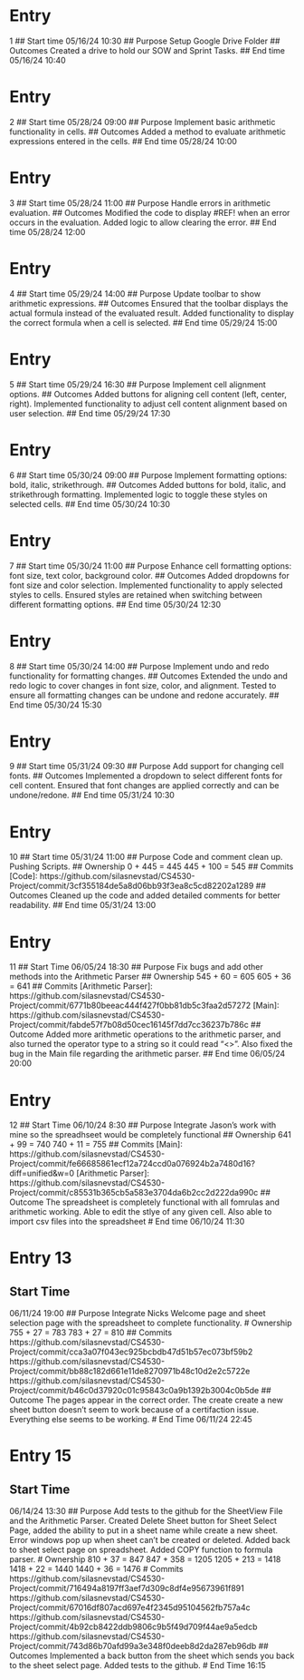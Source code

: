 # Entry
1
## Start time
05/16/24 10:30
## Purpose
Setup Google Drive Folder
## Outcomes
Created a drive to hold our SOW and Sprint Tasks.
## End time
05/16/24 10:40

# Entry
2
## Start time
05/28/24 09:00
## Purpose
Implement basic arithmetic functionality in cells.
## Outcomes
Added a method to evaluate arithmetic expressions entered in the cells.
## End time
05/28/24 10:00

# Entry
3
## Start time
05/28/24 11:00
## Purpose
Handle errors in arithmetic evaluation.
## Outcomes
Modified the code to display #REF! when an error occurs in the evaluation. Added logic to allow clearing the error.
## End time
05/28/24 12:00

# Entry
4
## Start time
05/29/24 14:00
## Purpose
Update toolbar to show arithmetic expressions.
## Outcomes
Ensured that the toolbar displays the actual formula instead of the evaluated result. Added functionality to display the correct formula when a cell is selected.
## End time
05/29/24 15:00

# Entry
5
## Start time
05/29/24 16:30
## Purpose
Implement cell alignment options.
## Outcomes
Added buttons for aligning cell content (left, center, right). Implemented functionality to adjust cell content alignment based on user selection.
## End time
05/29/24 17:30

# Entry
6
## Start time
05/30/24 09:00
## Purpose
Implement formatting options: bold, italic, strikethrough.
## Outcomes
Added buttons for bold, italic, and strikethrough formatting. Implemented logic to toggle these styles on selected cells.
## End time
05/30/24 10:30

# Entry
7
## Start time
05/30/24 11:00
## Purpose
Enhance cell formatting options: font size, text color, background color.
## Outcomes
Added dropdowns for font size and color selection. Implemented functionality to apply selected styles to cells. Ensured styles are retained when switching between different formatting options.
## End time
05/30/24 12:30

# Entry
8
## Start time
05/30/24 14:00
## Purpose
Implement undo and redo functionality for formatting changes.
## Outcomes
Extended the undo and redo logic to cover changes in font size, color, and alignment. Tested to ensure all formatting changes can be undone and redone accurately.
## End time
05/30/24 15:30

# Entry
9
## Start time
05/31/24 09:30
## Purpose
Add support for changing cell fonts.
## Outcomes
Implemented a dropdown to select different fonts for cell content. Ensured that font changes are applied correctly and can be undone/redone.
## End time
05/31/24 10:30

# Entry
10 
## Start time
05/31/24 11:00
## Purpose
Code and comment clean up. Pushing Scripts.
## Ownership
0 + 445 = 445
445 + 100 = 545
## Commits
[Code]: https://github.com/silasnevstad/CS4530-Project/commit/3cf355184de5a8d06bb93f3ea8c5cd82202a1289 
## Outcomes
Cleaned up the code and added detailed comments for better readability.
## End time
05/31/24 13:00


# Entry
11
## Start Time
06/05/24 18:30
## Purpose
Fix bugs and add other methods into the Arithmetic Parser
## Ownership
545 + 60 = 605
605 + 36 = 641
## Commits
[Arithmetic Parser]: https://github.com/silasnevstad/CS4530-Project/commit/6771b80beeac444f427f0bb81db5c3faa2d57272
[Main]: https://github.com/silasnevstad/CS4530-Project/commit/fabde57f7b08d50cec16145f7dd7cc36237b786c 
## Outcome
Added more arithmetic operations to the arithmetic parser, and also turned the operator type to a string so it could read "<>". Also fixed the bug in the Main file regarding the arithmetic parser.
## End time
06/05/24 20:00

# Entry
12
## Start Time
06/10/24 8:30
## Purpose
Integrate Jason's work with mine so the spreadhseet would be completely functional
## Ownership
641 + 99 = 740
740 + 11 = 755
## Commits
[Main]: https://github.com/silasnevstad/CS4530-Project/commit/fe66685861ecf12a724ccd0a076924b2a7480d16?diff=unified&w=0
[Arithmetic Parser]: https://github.com/silasnevstad/CS4530-Project/commit/c85531b365cb5a583e3704da6b2cc2d222da990c
## Outcome
The spreadsheet is completely functional with all fomrulas and arithmetic working. Able to edit the stlye of any given cell. Also able to import csv files into the spreadsheet
# End time
06/10/24 11:30


# Entry 13
## Start Time
06/11/24 19:00
## Purpose
Integrate Nicks Welcome page and sheet selection page with the spreadsheet to complete functionality.
# Ownership
755 + 27 = 783
783 + 27 = 810
## Commits
https://github.com/silasnevstad/CS4530-Project/commit/cca3a07f043ec925bcbdb47d51b57ec073bf59b2
https://github.com/silasnevstad/CS4530-Project/commit/bb88c182d661e11de8270971b48c10d2e2c5722e
https://github.com/silasnevstad/CS4530-Project/commit/b46c0d37920c01c95843c0a9b1392b3004c0b5de
## Outcome
The pages appear in the correct order. The create create a new sheet button doesn't seem to work because of a certifaction issue. Everything else seems to be working.
# End Time
06/11/24 22:45

# Entry 15
## Start Time
06/14/24 13:30
## Purpose
Add tests to the github for the SheetView File and the Arithmetic Parser. Created Delete Sheet button for Sheet Select Page,
added the ability to put in a sheet name while create a new sheet. Error windows pop up when sheet can't be created or deleted.
Added back to sheet select page on spreadsheet. Added COPY function to formula parser.
# Ownership
810 + 37 = 847
847 + 358 = 1205
1205 + 213 = 1418
1418 + 22 = 1440
1440 + 36 = 1476
# Commits
https://github.com/silasnevstad/CS4530-Project/commit/716494a8197ff3aef7d309c8df4e95673961f891
https://github.com/silasnevstad/CS4530-Project/commit/67016df807acd697e4f2345d95104562fb757a4c
https://github.com/silasnevstad/CS4530-Project/commit/4b92cb8422ddb9806c9b5f49d709f44ae9a5edcb
https://github.com/silasnevstad/CS4530-Project/commit/743d86b70afd99a3e348f0deeb8d2da287eb96db
## Outcomes
Implemented a back button from the sheet which sends you back to the sheet select page. Added tests to the github.
# End Time
16:15
